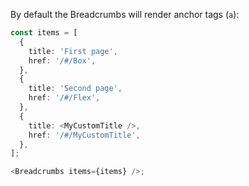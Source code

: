 By default the Breadcrumbs will render anchor tags (`a`):

```typescript jsx
const items = [
  {
    title: 'First page',
    href: '/#/Box',
  },
  {
    title: 'Second page',
    href: '/#/Flex',
  },
  {
    title: <MyCustomTitle />,
    href: '/#/MyCustomTitle',
  },
];

<Breadcrumbs items={items} />;
```

